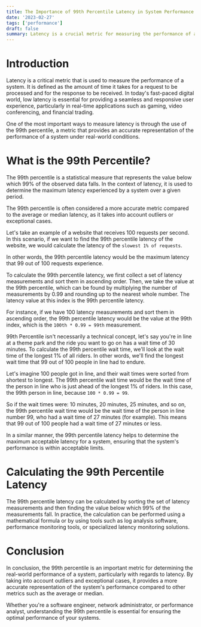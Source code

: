 ```yaml
---
title: The Importance of 99th Percentile Latency in System Performance
date: '2023-02-27'
tags: ['performance']
draft: false
summary: Latency is a crucial metric for measuring the performance of any system, and understanding the 99th percentile is crucial for determining real-world performance. In this article, we'll delve into what the 99th percentile means and how it is calculated, with examples to help you understand this essential metric.
---
```


# Introduction

Latency is a critical metric that is used to measure the performance of a system. It is defined as the amount of time it takes for a request to be processed and for the response to be received. In today's fast-paced digital world, low latency is essential for providing a seamless and responsive user experience, particularly in real-time applications such as gaming, video conferencing, and financial trading.

One of the most important ways to measure latency is through the use of the 99th percentile, a metric that provides an accurate representation of the performance of a system under real-world conditions.

# What is the 99th Percentile?

The 99th percentile is a statistical measure that represents the value below which 99% of the observed data falls. In the context of latency, it is used to determine the maximum latency experienced by a system over a given period.

The 99th percentile is often considered a more accurate metric compared to the average or median latency, as it takes into account outliers or exceptional cases.

Let's take an example of a website that receives 100 requests per second. In this scenario, if we want to find the 99th percentile latency of the website, we would calculate the latency of the `slowest 1% of requests`.

In other words, the 99th percentile latency would be the maximum latency that 99 out of 100 requests experience.

To calculate the 99th percentile latency, we first collect a set of latency measurements and sort them in ascending order. Then, we take the value at the 99th percentile, which can be found by multiplying the number of measurements by 0.99 and rounding up to the nearest whole number. The latency value at this index is the 99th percentile latency.

For instance, if we have 100 latency measurements and sort them in ascending order, the 99th percentile latency would be the value at the 99th index, which is the `100th * 0.99 = 99th` measurement.

99th Percentile isn't necessarily a technical concept, let's say you're in line at a theme park and the ride you want to go on has a wait time of 30 minutes. To calculate the 99th percentile wait time, we'll look at the wait time of the longest 1% of all riders. In other words, we'll find the longest wait time that 99 out of 100 people in line had to endure.

Let's imagine 100 people got in line, and their wait times were sorted from shortest to longest. The 99th percentile wait time would be the wait time of the person in line who is just ahead of the longest 1% of riders. In this case, the 99th person in line, because `100 * 0.99 = 99`.

So if the wait times were: 10 minutes, 20 minutes, 25 minutes, and so on, the 99th percentile wait time would be the wait time of the person in line number 99, who had a wait time of 27 minutes (for example). This means that 99 out of 100 people had a wait time of 27 minutes or less.

In a similar manner, the 99th percentile latency helps to determine the maximum acceptable latency for a system, ensuring that the system's performance is within acceptable limits.

# Calculating the 99th Percentile Latency

The 99th percentile latency can be calculated by sorting the set of latency measurements and then finding the value below which 99% of the measurements fall. In practice, the calculation can be performed using a mathematical formula or by using tools such as log analysis software, performance monitoring tools, or specialized latency monitoring solutions.

# Conclusion

In conclusion, the 99th percentile is an important metric for determining the real-world performance of a system, particularly with regards to latency. By taking into account outliers and exceptional cases, it provides a more accurate representation of the system's performance compared to other metrics such as the average or median.

Whether you're a software engineer, network administrator, or performance analyst, understanding the 99th percentile is essential for ensuring the optimal performance of your systems.
